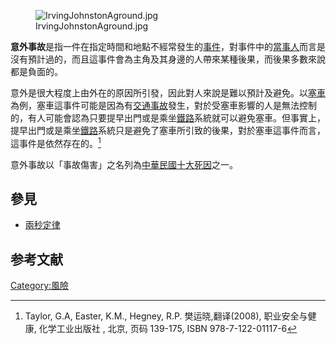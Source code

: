 {{Otheruses|意外 (消歧義)}}
[[File:IrvingJohnstonAground.jpg|thumb]]

'''意外事故'''是指一件在指定時間和地點不經常發生的[[事件|事件]]，對事件中的[[主角|當事人]]而言是沒有預計過的，而且這事件會為主角及其身邊的人帶來某種後果，而後果多數來說都是負面的。

意外是很大程度上由外在的原因所引發，因此對人來說是難以預計及避免。以[[塞車|塞車]]為例，塞車這事件可能是因為有[[交通事故|交通事故]]發生，對於受塞車影響的人是無法控制的，有人可能會認為只要提早出門或是乘坐[[鐵路|鐵路]]系統就可以避免塞車。但事實上，提早出門或是乘坐[[鐵路|鐵路]]系統只是避免了塞車所引致的後果，對於塞車這事件而言，這事件是依然存在的。<ref> Taylor, G.A, Easter, K.M., Hegney, R.P. 樊运晓,翻译(2008), 职业安全与健康, 化学工业出版社 , 北京, 页码 139-175, ISBN 978-7-122-01117-6</ref>

意外事故以「事故傷害」之名列為[[中華民國十大死因|中華民國十大死因]]之一。

==參見==
*[[兩秒定律|兩秒定律]]
== 参考文献 ==
{{Commonscat|Accidents}}

{{reflist}}

{{Disasters}}
[[Category:風險|Category:風險]]